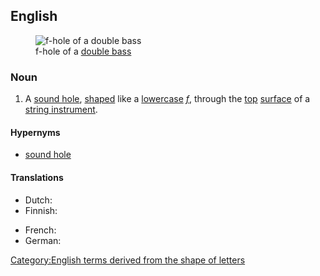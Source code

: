 ==English==
{{wikipedia}}
[[Image:Doublebass fhole.jpg|thumb|f-hole of a [[double bass]]]]

===Noun===
{{en-noun|head=[[f]]-[[hole]]}}

# {{lb|en|musical instruments}} A [[sound hole]], [[shape]]d like a [[lowercase]] ''[[f]]'', through the [[top]] [[surface]] of a [[string instrument]].

====Hypernyms====
* [[sound hole]]

====Translations====
{{trans-top|hole in instrument}}
* Dutch: {{t+|nl|klankgat|n}}
* Finnish: {{t|fi|f-aukko}}
{{trans-mid}}
* French: {{t+|fr|ouïe|f}}
* German: {{t+|de|F-Loch|n}}
{{trans-bottom}}

[[Category:English terms derived from the shape of letters]]